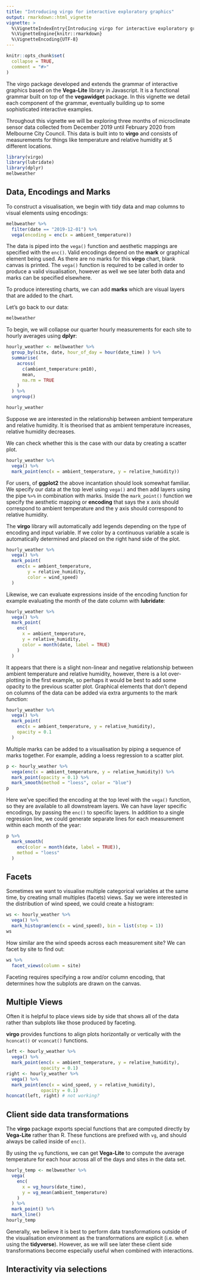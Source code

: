 ```yaml
---
title: "Introducing virgo for interactive exploratory graphics"
output: rmarkdown::html_vignette
vignette: >
  %\VignetteIndexEntry{Introducing virgo for interactive exploratory graphics}
  %\VignetteEngine{knitr::rmarkdown}
  %\VignetteEncoding{UTF-8}
---
```


```r
knitr::opts_chunk$set(
  collapse = TRUE,
  comment = "#>"
)
```

The virgo package developed and extends the grammar of interactive graphics based on the **Vega-Lite** library in Javascript. It is a functional grammar built on top of the **vegawidget** package. In this vignette we detail each component of the grammar, eventually building up
to some sophisticated interactive examples.

Throughout this vignette we will be exploring three months of microclimate sensor data collected from December 2019 until February 2020 from Melbourne City Council. This data is built into to **virgo** and consists of measurements for things like temperature and relative humidity at 5 different locations. 
```r
library(virgo)
library(lubridate)
library(dplyr)
melbweather
```

## Data, Encodings and Marks

To construct a visualisation, we begin with tidy data and map columns to visual elements using encodings:

```r
melbweather %>%
  filter(date == "2019-12-01") %>% 
  vega(encoding = enc(x = ambient_temperature))
```

The data is piped into the `vega()` function and aesthetic mappings are
specified with the `enc()`. Valid encodings depend on the **mark** or graphical element being used. As there are no marks for this **virgo** chart, blank canvas is printed. The `vega()` function is required to be called in order to produce a valid visualisation, however as well we see later both data and marks can be specified elsewhere.

To produce interesting charts, we can add **marks** which are visual layers that are added to the chart. 

Let's go back to our data:

```r
melbweather
```

To begin, we will collapse our quarter hourly 
measurements for each site to hourly averages using **dplyr**:

```r
hourly_weather <- melbweather %>% 
  group_by(site, date, hour_of_day = hour(date_time) ) %>% 
  summarise(
    across(
      c(ambient_temperature:pm10), 
      mean, 
      na.rm = TRUE
    )
  ) %>% 
  ungroup()

hourly_weather
```
Suppose we are interested in the relationship between ambient temperature and relative humidity. It is theorised that as ambient temperature increases, relative humidity decreases.

We can check whether this is the case with our data by creating a scatter plot.

```r
hourly_weather %>% 
  vega() %>% 
  mark_point(enc(x = ambient_temperature, y = relative_humidity))
```

For users, of **ggplot2** the above incantation should look somewhat familiar. We specify our data at the top level using `vega()` and then add layers using the pipe `%>% ` in combination with marks. Inside the `mark_point()` function we specify the aesthetic mapping or **encoding** that says the x axis should correspond to ambient temperature and the y axis should correspond to relative humidity.

The **virgo** library will automatically add legends depending on the type of encoding and input variable. If we color by a continuous variable a scale is automatically determined and placed on the right hand side of the plot. 

```r
hourly_weather %>% 
  vega() %>% 
  mark_point(
    enc(x = ambient_temperature, 
        y = relative_humidity, 
        color = wind_speed)
  )
```

Likewise, we can evaluate expressions inside of the encoding function for example evaluating the month of the date column
with **lubridate**:

```r
hourly_weather %>% 
  vega() %>% 
  mark_point(
    enc(
      x = ambient_temperature, 
      y = relative_humidity, 
      color = month(date, label = TRUE)
    )
  )
```


It appears that there is a slight non-linear and negative relationship between ambient temperature and relative humidity, however, there is a lot over-plotting in the first example, so perhaps it would be best to add some opacity to the previous scatter plot. Graphical elements that don't depend on columns of the data can be added via extra arguments to the mark function:


```r
hourly_weather %>% 
  vega() %>% 
  mark_point(
    enc(x = ambient_temperature, y = relative_humidity),
    opacity = 0.1
  )
```

Multiple marks can be added to a visualisation by piping a sequence of marks together. For example, adding a loess regression
to a scatter plot.

```r
p <- hourly_weather %>% 
  vega(enc(x = ambient_temperature, y = relative_humidity)) %>% 
  mark_point(opacity = 0.1) %>% 
  mark_smooth(method = "loess", color = "blue")
p
```

Here we've specified the encoding at the top level with the `vega()` function, so they are available to all downstream layers. We can have layer specific encodings, by passing the `enc()` to specific layers. In addition to a single regression line, we could generate separate lines for each measurement within each month of the year:

```r
p %>% 
  mark_smooth(
    enc(color = month(date, label = TRUE)),
    method = "loess"
  )
```

## Facets

Sometimes we want to visualise multiple categorical variables at the same time, by creating small multiples (facets) views. Say we were interested in the distribution of wind speed, we could
create a histogram:

```r
ws <- hourly_weather %>% 
  vega() %>% 
  mark_histogram(enc(x = wind_speed), bin = list(step = 1))
ws
```

How similar are the wind speeds across each measurement site? We can facet by site to find out:

```r
ws %>% 
  facet_views(column = site)
```

Faceting requires specifying a row and/or column encoding, that determines how the subplots are drawn on the canvas.

## Multiple Views

Often it is helpful to place views side by side that shows all
of the data rather than subplots like those produced by faceting.

**virgo** provides functions to align plots horizontally or vertically with the `hconcat()` or `vconcat()` functions.

```r
left <- hourly_weather %>% 
  vega() %>% 
  mark_point(enc(x = ambient_temperature, y = relative_humidity),
             opacity = 0.1)
right <- hourly_weather %>%
  vega() %>% 
  mark_point(enc(x = wind_speed, y = relative_humidity),
             opacity = 0.1)
hconcat(left, right) # not working?
```

## Client side data transformations

The **virgo** package exports special functions that are computed directly by **Vega-Lite** rather than R. These functions are prefixed with `vg`, and should always be called inside of `enc()`.

By using the `vg` functions, we can get **Vega-Lite** to compute the average temperature for each hour across all of the days and sites in the data set.
```r
hourly_temp <- melbweather %>% 
  vega(
    enc(
      x = vg_hours(date_time), 
      y = vg_mean(ambient_temperature)
    )
  ) %>% 
  mark_point() %>% 
  mark_line()
hourly_temp
```


Generally, we believe it is best to perform data transformations outside of the visualisation environment as the transformations are explicit (i.e. when using the **tidyverse**). However,  as we will see later these client side transformations become especially useful when combined with interactions.

## Interactivity via selections


